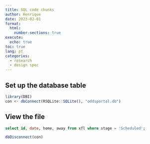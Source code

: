 ```yaml
---
title: SQL code chunks
author: Henrique
date: 2023-02-01
format:
  html:
    number-sections: true
execute:
  echo: true
toc: true
lang: pt
categories:
  - research
  - design spec
---
```


## Set up the database table

```r
library(DBI)
con <- dbConnect(RSQLite::SQLite(), "oddsportal.db")
```

## View the file

```sql
select id, date, home, away from xfl where stage = 'Scheduled';
```


```r
dbDisconnect(con)
```